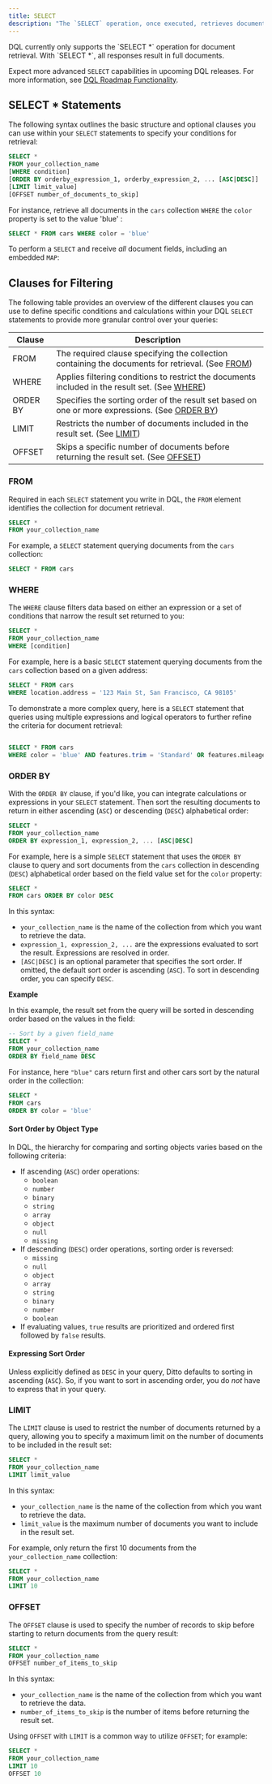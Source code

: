 ```yaml
---
title: SELECT
description: "The `SELECT` operation, once executed, retrieves documents from a collection and uses clauses like `WHERE` to specify conditions for filtering the documents to return."
---
```



<Info>
DQL currently only supports the `SELECT *` operation for document retrieval. With `SELECT *`, all responses result in full documents.

Expect more advanced `SELECT` capabilities in upcoming DQL releases. For more information, see [DQL Roadmap Functionality](/dql/roadmap).
</Info>


## SELECT \* Statements

The following syntax outlines the basic structure and optional clauses you can use within your `SELECT` statements to specify your conditions for retrieval:

```sql DQL
SELECT *
FROM your_collection_name
[WHERE condition]
[ORDER BY orderby_expression_1, orderby_expression_2, ... [ASC|DESC]]
[LIMIT limit_value]
[OFFSET number_of_documents_to_skip]
```


For instance, retrieve all documents in the `cars` collection `WHERE` the `color` property is set to the value 'blue' :

```sql DQL
SELECT * FROM cars WHERE color = 'blue'
```


To perform a `SELECT` and receive *all* document fields, including an embedded `MAP`:



## Clauses for Filtering

The following table provides an overview of the different clauses you can use to define specific conditions and calculations within your DQL `SELECT` statements to provide more granular control over your queries:

| **Clause** | **Description** |
| --- | --- |
| FROM | The required clause specifying the collection containing the documents for retrieval. (See [FROM](/dql/select#from)) |
| WHERE | Applies filtering conditions to restrict the documents included in the result set. (See [WHERE](/dql/select#where)) |
| ORDER BY | Specifies the sorting order of the result set based on one or more expressions. (See [ORDER BY](/dql/select#order-by)) |
| LIMIT | Restricts the number of documents included in the result set. (See [LIMIT](/dql/select#limit)) |
| OFFSET | Skips a specific number of documents before returning the result set. (See [OFFSET](/dql/select#offset)) |

### FROM

Required in each `SELECT` statement you write in DQL, the `FROM` element identifies the collection for document retrieval.

```sql DQL
SELECT *
FROM your_collection_name
```


For example, a `SELECT` statement querying documents from the `cars` collection:

```sql DQL
SELECT * FROM cars
```


### WHERE

The `WHERE` clause filters data based on either an expression or a set of conditions that narrow the result set returned to you:

```sql DQL
SELECT *
FROM your_collection_name
WHERE [condition]
```


For example, here is a basic `SELECT` statement querying documents from the `cars` collection based on a given address:

```sql DQL
SELECT * FROM cars
WHERE location.address = '123 Main St, San Francisco, CA 98105'
```


To demonstrate a more complex query, here is a `SELECT` statement that queries using multiple expressions and logical operators to further refine the criteria for document retrieval:

```sql DQL

SELECT * FROM cars
WHERE color = 'blue' AND features.trim = 'Standard' OR features.mileage > 10000
```


### ORDER BY

With the `ORDER BY` clause, if you'd like, you can integrate calculations or expressions in your `SELECT` statement. Then sort the resulting documents to return in either ascending (`ASC`) or descending (`DESC`) alphabetical order:

```sql DQL
SELECT *
FROM your_collection_name
ORDER BY expression_1, expression_2, ... [ASC|DESC]
```


For example, here is a simple `SELECT` statement that uses the `ORDER BY` clause to query and sort documents from the `cars` collection in descending (`DESC`) alphabetical order based on the field value set for the `color` property:

```sql DQL
SELECT *
FROM cars ORDER BY color DESC
```


In this syntax:

- `your_collection_name` is the name of the collection from which you want to retrieve the data.
- `expression_1, expression_2, ...` are the expressions evaluated to sort the result. Expressions are resolved in order.
- `[ASC|DESC]` is an optional parameter that specifies the sort order. If omitted, the default sort order is ascending (`ASC`). To sort in descending order, you can specify `DESC`.

**Example**

In this example, the result set from the query will be sorted in descending order based on the values in the field:


```sql DQL
-- Sort by a given field_name
SELECT *
FROM your_collection_name
ORDER BY field_name DESC
```


For instance, here `"blue"` cars return first and other cars sort by the natural order in the collection:

```sql DQL
SELECT *
FROM cars
ORDER BY color = 'blue'
```


#### **Sort Order by Object Type**

In DQL, the hierarchy for comparing and sorting objects varies based on the following criteria:

- If ascending (`ASC`) order operations:
  - `boolean`
  - `number`
  - `binary`
  - `string`
  - `array`
  - `object`
  - `null`
  - `missing`
- If descending (`DESC`) order operations, sorting order is reversed:
  - `missing`
  - `null`
  - `object`
  - `array`
  - `string`
  - `binary`
  - `number`
  - `boolean`
- If evaluating values, `true` results are prioritized and ordered first followed by `false` results.

#### Expressing Sort Order

Unless explicitly defined as `DESC` in your query, Ditto defaults to sorting in ascending (`ASC`). So, if you want to sort in ascending order, you do *not* have to express that in your query.

### LIMIT

The `LIMIT` clause is used to restrict the number of documents returned by a query, allowing you to specify a maximum limit on the number of documents to be included in the result set:


```sql DQL
SELECT *
FROM your_collection_name
LIMIT limit_value
```


In this syntax:

- `your_collection_name` is the name of the collection from which you want to retrieve the data.
- `limit_value` is the maximum number of documents you want to include in the result set.

For example, only return the first 10 documents from the `your_collection_name` collection:

```sql DQL
SELECT *
FROM your_collection_name
LIMIT 10
```

### OFFSET

The `OFFSET` clause is used to specify the number of records to skip before starting to return documents from the query result:

```sql DQL
SELECT *
FROM your_collection_name
OFFSET number_of_items_to_skip
```


In this syntax:

- `your_collection_name` is the name of the collection from which you want to retrieve the data.
- `number_of_items_to_skip` is the number of items before returning the result set.

Using `OFFSET` with `LIMIT` is a common way to utilize `OFFSET`; for example:

```sql DQL
SELECT *
FROM your_collection_name
LIMIT 10
OFFSET 10
```


